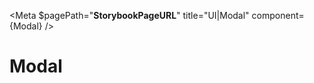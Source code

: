 
<Meta
  $pagePath="__StorybookPageURL__"
  title="UI|Modal"
  component={Modal}
/>

<!-- prettier-ignore -->
# Modal

<Props of={Modal} />
